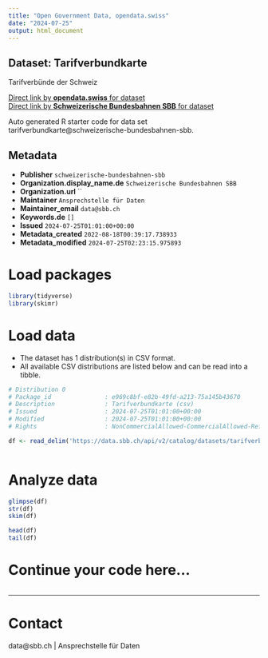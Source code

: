 ```yaml
---
title: "Open Government Data, opendata.swiss"
date: "2024-07-25"
output: html_document
---
```


## Dataset: Tarifverbundkarte

Tarifverbünde der Schweiz

[Direct link by **opendata.swiss** for dataset](https://opendata.swiss/de/dataset/tarifverbundkarte)<br>
[Direct link by **Schweizerische Bundesbahnen SBB** for dataset](https://data.sbb.ch/explore/dataset/tarifverbundkarte/)

Auto generated R starter code for data set tarifverbundkarte@schweizerische-bundesbahnen-sbb.

## Metadata

- **Publisher** `schweizerische-bundesbahnen-sbb`
- **Organization.display_name.de** `Schweizerische Bundesbahnen SBB`
- **Organization.url** ``
- **Maintainer** `Ansprechstelle für Daten`
- **Maintainer_email** `data@sbb.ch`
- **Keywords.de** `[]`
- **Issued** `2024-07-25T01:01:00+00:00`
- **Metadata_created** `2022-08-18T00:39:17.738933`
- **Metadata_modified** `2024-07-25T02:23:15.975893`


# Load packages

```r

library(tidyverse)
library(skimr)

```

# Load data

-   The dataset has 1 distribution(s) in CSV format.
-   All available CSV distributions are listed below and can be read into a tibble.

```r

# Distribution 0
# Package_id               : e969c8bf-e82b-49fd-a213-75a145b43670
# Description              : Tarifverbundkarte (csv)
# Issued                   : 2024-07-25T01:01:00+00:00
# Modified                 : 2024-07-25T01:01:00+00:00
# Rights                   : NonCommercialAllowed-CommercialAllowed-ReferenceRequired

df <- read_delim('https://data.sbb.ch/api/v2/catalog/datasets/tarifverbundkarte/exports/csv')



```

# Analyze data

```r

glimpse(df)
str(df)
skim(df)

head(df)
tail(df)

```

# Continue your code here...

```r

```

------------------------------------------------------------------------

# Contact

data@sbb.ch | Ansprechstelle für Daten
